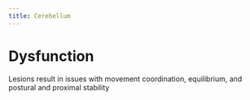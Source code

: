 ```yaml
---
title: Cerebellum
---
```





# Dysfunction

:::{.callout-note title="DPT 836"}
Lesions result in issues with movement coordination, equilibrium, and postural and proximal stability
:::